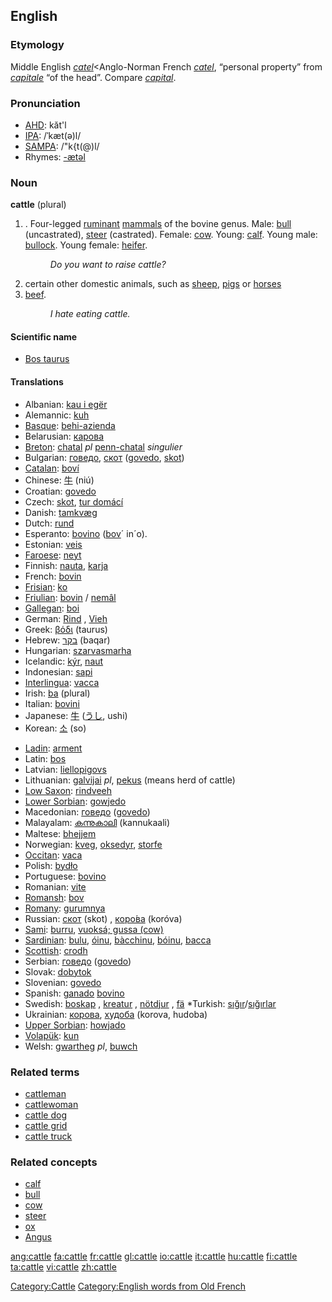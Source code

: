 ==English==
{{wikipedia}}

===Etymology===
Middle English ''[[catel]]''<Anglo-Norman French ''[[catel]]'', “personal property” from {{L.}} ''[[capitale]]'' “of the head”. Compare ''[[capital]]''.

=== Pronunciation ===
*[[w:AHD|AHD]]: kăt'l
*[[w:IPA|IPA]]: /ˈkæt(ə)l/
*[[w:SAMPA|SAMPA]]: /"k{t(@)l/
*Rhymes: [[Rhymes:English:-ætəl|-ætəl]]

=== Noun ===
'''cattle''' (plural)

# {{plural of|[[cow]]}}. Four-legged [[ruminant]] [[mammal]]s of the bovine genus. Male: [[bull]] (uncastrated), [[steer]] (castrated).  Female: [[cow]]. Young: [[calf]]. Young male: [[bullock]]. Young female: [[heifer]].
#: ''Do you want to raise cattle?''
# certain other domestic animals, such as [[sheep]], [[pig]]s or [[horse]]s
# [[beef]].
#: ''I hate eating cattle.''

====Scientific name====
*[[Bos taurus]]

==== Translations ====
{{top}}
*Albanian: [[kau i egër]]
*Alemannic: [[kuh]]
*[[Basque]]: [[behi-azienda]]
*Belarusian: [[карова]]
*[[Breton]]: [[chatal]] ''pl'' [[penn-chatal]] ''singulier'' {{m}}
*Bulgarian: [[говедо]], [[скот]] ([[govedo]], [[skot]])
*[[Catalan]]: [[boví]]
*Chinese: [[牛]] (niú)
*Croatian: [[govedo]]
*Czech: [[skot]], [[tur domácí]]
*Danish: [[tamkvæg]]
*Dutch: [[rund]] {{n}}
*Esperanto: [[bovino]] ([[bovo|bov]]´ in´o).
*Estonian: [[veis]]
*[[Faroese]]: [[neyt]]
*Finnish: [[nauta]], [[karja]]
*French: [[bovin]] {{m}}
*[[Frisian]]: [[ko]]
*[[Friulian]]: [[bovin]] / [[nemâl]]
*[[Gallegan]]: [[boi]]
*German: [[Rind]] {{n}}, [[Vieh]] {{n}}
*Greek: [[βόδι]] (taurus)
*Hebrew: [[בקר]] (baqar)
*Hungarian: [[szarvasmarha]]
*Icelandic: [[kýr]], [[naut]]
*Indonesian: [[sapi]]
*[[Interlingua]]: [[vacca]]
*Irish: [[ba]] (plural)
*Italian: [[bovini]]
*Japanese: [[牛]] ([[うし]], ushi)
*Korean: [[소]] (so)
{{mid}}
*[[Ladin]]: [[arment]]
*Latin: [[bos]]
*Latvian: [[liellopigovs]]
*Lithuanian: [[galvijai]] {{m}} ''pl'', [[pekus]] {{m}} (means herd of cattle)
*[[Low Saxon]]: [[rindveeh]]
*[[Lower Sorbian]]: [[gowjedo]]
*Macedonian: [[говедо]] ([[govedo]])
*Malayalam: [[കന്നുകാലി]] (kannukaali)
*Maltese: [[bhejjem]]
*Norwegian: [[kveg]], [[oksedyr]], [[storfe]]
*[[Occitan]]: [[vaca]]
*Polish: [[bydło]] {{n}}
*Portuguese: [[bovino]]
*Romanian: [[vite]]
*[[Romansh]]: [[bov]]
*[[Romany]]: [[gurumnya]] {{f}}
*Russian: [[скот]] (skot) {{m}}, [[коро́ва]] (koróva)
*[[Sami]]: [[burru]], [[vuoksá; gussa (cow)]]
*[[Sardinian]]: [[bulu]], [[óinu]], [[bàcchinu]], [[bóinu]], [[bacca]]
*[[Scottish]]: [[crodh]]
*Serbian: [[говедо]] ([[govedo]])
*Slovak: [[dobytok]]
*Slovenian: [[govedo]]
*Spanish: [[ganado]] [[bovino]] {{m}}
*Swedish: [[boskap]] {{n}}, [[kreatur]] {{n}}, [[nötdjur]] {{n}}, [[fä]] {{n}} *Turkish: [[sığır]]/[[sığırlar]]
*Ukrainian: [[корова]], [[худоба]] (korova, hudoba)
*[[Upper Sorbian]]: [[howjado]]
*[[Volapük]]: [[kun]]
*Welsh: [[gwartheg]] ''pl'', [[buwch]]
{{bottom}}

===Related terms===
*[[cattleman]]
*[[cattlewoman]]
*[[cattle dog]]
*[[cattle grid]]
*[[cattle truck]]

=== Related concepts ===
*[[calf]]
*[[bull]]
*[[cow]]
*[[steer]]
*[[ox]]
*[[Angus]]

[[Category:Cattle]]
[[Category:English words from Old French]]

[[ang:cattle]]
[[fa:cattle]]
[[fr:cattle]]
[[gl:cattle]]
[[io:cattle]]
[[it:cattle]]
[[hu:cattle]]
[[fi:cattle]]
[[ta:cattle]]
[[vi:cattle]]
[[zh:cattle]]